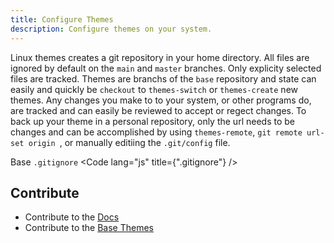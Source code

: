 ```yaml
---
title: Configure Themes
description: Configure themes on your system.
---
```


Linux themes creates a git repository in your home directory. 
All files are ignored by default on the `main` and `master` branches.
Only explicity selected files are tracked.
Themes are branchs of the `base` repository and state can easily and quickly be `checkout` to `themes-switch` or `themes-create` new themes.
Any changes you make to to your system, or other programs do, are tracked and can easily be reviewed to accept or regect changes.
To back up your theme in a personal repository, only the url needs to be changes and can be accomplished by using `themes-remote`, `git remote url-set origin `, or manually editiing the `.git/config` file.  

Base `.gitignore`
<Code lang="js" title={".gitignore"} />

## Contribute

- Contribute to the [Docs](https://github.com/linuxthemes/base) 
- Contribute to the [Base Themes](https://github.com/linuxthemes/docs) 
